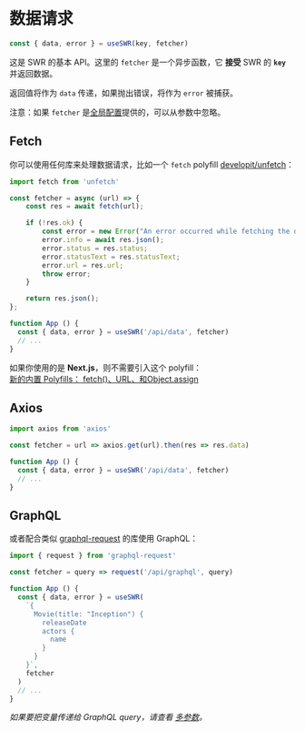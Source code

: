 
# 数据请求

```js
const { data, error } = useSWR(key, fetcher)
```

这是 SWR 的基本 API。这里的 `fetcher` 是一个异步函数，它 **接受** SWR 的 **`key`** 并返回数据。

返回值将作为 `data` 传递，如果抛出错误，将作为 `error` 被捕获。

<Callout emoji="💡">
  注意：如果 <code>fetcher</code> 是<Link href="/docs/global-configuration"><a href="/docs/global-configuration">全局配置</a></Link>提供的，可以从参数中忽略。
</Callout>

## Fetch

你可以使用任何库来处理数据请求，比如一个 `fetch` polyfill [developit/unfetch](https://github.com/developit/unfetch)：

```js
import fetch from 'unfetch'

const fetcher = async (url) => {
    const res = await fetch(url);

    if (!res.ok) {
        const error = new Error("An error occurred while fetching the data.");
        error.info = await res.json();
        error.status = res.status;
        error.statusText = res.statusText;
        error.url = res.url;
        throw error;
    }

    return res.json();
};

function App () {
  const { data, error } = useSWR('/api/data', fetcher)
  // ...
}
```

<Callout emoji="💡">
  如果你使用的是 <strong>Next.js</strong>，则不需要引入这个 polyfill：<br/>
  <a target="_blank" rel="noopener" href="https://nextjs.org/blog/next-9-1-7#new-built-in-polyfills-fetch-url-and-objectassign">新的内置 Polyfills： fetch()、URL、和Object.assign</a>
</Callout>

## Axios

```js
import axios from 'axios'

const fetcher = url => axios.get(url).then(res => res.data)

function App () {
  const { data, error } = useSWR('/api/data', fetcher)
  // ...
}
```

## GraphQL

或者配合类似 [graphql-request](https://github.com/prisma-labs/graphql-request) 的库使用 GraphQL：

```js
import { request } from 'graphql-request'

const fetcher = query => request('/api/graphql', query)

function App () {
  const { data, error } = useSWR(
    `{
      Movie(title: "Inception") {
        releaseDate
        actors {
          name
        }
      }
    }`,
    fetcher
  )
  // ...
}
```

_如果要把变量传递给 GraphQL query，请查看 [多参数](/docs/arguments)。_
